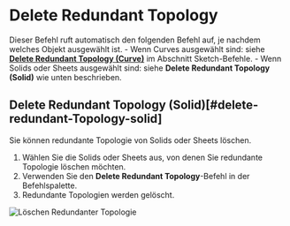 
<Reference shortcut="" command="Delete Redundant Topology" button="" />

# Delete Redundant Topology

Dieser Befehl ruft automatisch den folgenden Befehl auf, je nachdem welches Objekt ausgewählt ist.
    - Wenn Curves ausgewählt sind: siehe [**Delete Redundant Topology (Curve)**](../sketch/delete-redundant-topology#delete-redundant-topology-curve) im Abschnitt Sketch-Befehle.
    - Wenn Solids oder Sheets ausgewählt sind: siehe **Delete Redundant Topology (Solid)** wie unten beschrieben.

## Delete Redundant Topology (Solid)[#delete-redundant-Topology-solid]

Sie können redundante Topologie von Solids oder Sheets löschen.

1. Wählen Sie die Solids oder Sheets aus, von denen Sie redundante Topologie löschen möchten.
2. Verwenden Sie den **Delete Redundant Topology**-Befehl in der Befehlspalette.
3. Redundante Topologien werden gelöscht.

![Löschen Redundanter Topologie](/img/delete-redundant-topology-solid.gif)